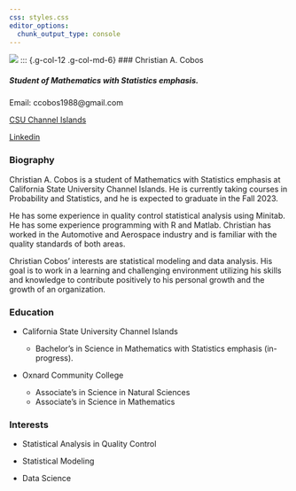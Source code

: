 ```yaml
---
css: styles.css
editor_options: 
  chunk_output_type: console
---
```


::: container
::: grid
::: {.g-col-12 .g-col-md-6}

![](img/IMG_1465.jpeg){.rounded-circle}
::: {.g-col-12 .g-col-md-6}
### Christian A. Cobos

##### Student of Mathematics with Statistics emphasis.

Email: ccobos1988@gmail.com

[CSU Channel Islands](https://www.csuci.edu)

[Linkedin](https://www.linkedin.com)
:::

::: {.g-col-12 .g-col-md-6}

### Biography
Christian A. Cobos is a student of Mathematics with Statistics emphasis at California State University Channel Islands. He is currently taking courses in Probability and Statistics, and he is expected to graduate in the Fall 2023. 

He has some experience in quality control statistical analysis using Minitab. He has some experience programming with R and Matlab. Christian has worked in the Automotive and Aerospace industry and is familiar with the quality standards of both areas.  

Christian Cobos' interests are statistical modeling and data analysis. His goal is to work in a learning and challenging environment utilizing his skills and knowledge to contribute positively to his personal growth and the growth of an organization.
:::
:::
:::

::: content-block
::: features
::: {.feature .box}

### Education

-   California State University Channel Islands

    -   Bachelor's in Science in Mathematics with Statistics emphasis (in-progress).

-   Oxnard Community College

    -   Associate's in Science in Natural Sciences
    -   Associate's in Science in Mathematics

::: 

::: {.feature .box}

### Interests

-   Statistical Analysis in Quality Control

-   Statistical Modeling

-   Data Science


::: 
:::
:::